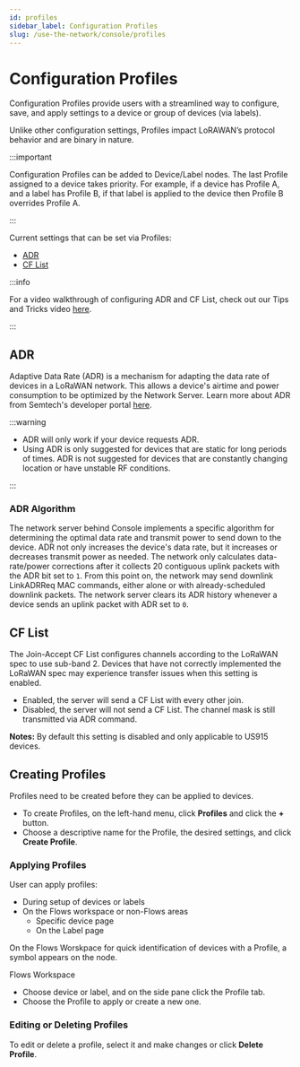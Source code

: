 ```yaml
---
id: profiles
sidebar_label: Configuration Profiles
slug: /use-the-network/console/profiles
---
```


# Configuration Profiles


Configuration Profiles provide users with a streamlined way to configure, save, and apply settings
to a device or group of devices (via labels).

Unlike other configuration settings, Profiles impact LoRAWAN’s protocol behavior and are binary in
nature.

:::important

Configuration Profiles can be added to Device/Label nodes. The last Profile assigned to a device
takes priority. For example, if a device has Profile A, and a label has Profile B, if that label is
applied to the device then Profile B overrides Profile A.

:::

Current settings that can be set via Profiles:

- [ADR](#adr)
- [CF List](#cf-list)

:::info

For a video walkthrough of configuring ADR and CF List, check out our Tips and Tricks video
[here](https://youtu.be/xv8aM1oNIEs).

:::

## ADR

Adaptive Data Rate (ADR) is a mechanism for adapting the data rate of devices in a LoRaWAN network.
This allows a device's airtime and power consumption to be optimized by the Network Server. Learn
more about ADR from Semtech's developer portal
[here](https://lora-developers.semtech.com/library/tech-papers-and-guides/understanding-adr/).

:::warning

- ADR will only work if your device requests ADR.
- Using ADR is only suggested for devices that are static for long periods of times. ADR is not
  suggested for devices that are constantly changing location or have unstable RF conditions.

:::

### ADR Algorithm

The network server behind Console implements a specific algorithm for determining the optimal data
rate and transmit power to send down to the device. ADR not only increases the device's data rate,
but it increases or decreases transmit power as needed. The network only calculates data-rate/power
corrections after it collects 20 contiguous uplink packets with the ADR bit set to `1`. From this
point on, the network may send downlink LinkADRReq MAC commands, either alone or with
already-scheduled downlink packets. The network server clears its ADR history whenever a device
sends an uplink packet with ADR set to `0`.

## CF List

The Join-Accept CF List configures channels according to the LoRaWAN spec to use sub-band 2. Devices
that have not correctly implemented the LoRaWAN spec may experience transfer issues when this
setting is enabled.

- Enabled, the server will send a CF List with every other join.
- Disabled, the server will not send a CF List. The channel mask is still transmitted via ADR
  command.

**Notes:** By default this setting is disabled and only applicable to US915 devices.

## Creating Profiles

Profiles need to be created before they can be applied to devices.

- To create Profiles, on the left-hand menu, click **Profiles** and click the **+** button.
- Choose a descriptive name for the Profile, the desired settings, and click **Create Profile**.

### Applying Profiles

User can apply profiles:

- During setup of devices or labels
- On the Flows workspace or non-Flows areas
  - Specific device page
  - On the Label page

On the Flows Worskpace for quick identification of devices with a Profile, a symbol appears on the
node.

Flows Workspace

- Choose device or label, and on the side pane click the Profile tab.
- Choose the Profile to apply or create a new one.

### Editing or Deleting Profiles

To edit or delete a profile, select it and make changes or click **Delete Profile**.
